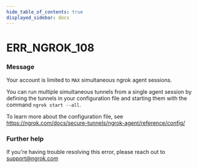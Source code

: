 ```yaml
---
hide_table_of_contents: true
displayed_sidebar: docs
---
```



# ERR_NGROK_108

### Message

Your account is limited to `MAX` simultaneous ngrok agent sessions. 

You can run multiple simultaneous tunnels from a single agent session by defining the tunnels in your configuration file and starting them with the command `ngrok start --all`.

To learn more about the configuration file, see https://ngrok.com/docs/secure-tunnels/ngrok-agent/reference/config/

### Further help

If you're having trouble resolving this error, please reach out to [support@ngrok.com](mailto:support@ngrok.com?subject=Help%20with%20ERR_NGROK_108)

<ErrorDetails error="err_ngrok_108" />
